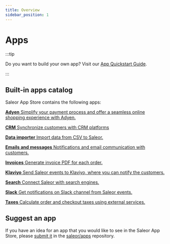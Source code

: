 ```yaml
---
title: Overview
sidebar_position: 1
---
```



# Apps

:::tip

Do you want to build your own app? Visit our [App Quickstart Guide](../../extending/apps/quickstart/getting-started).

:::

## Built-in apps catalog

Saleor App Store contains the following apps:

<CardGrid>

[**Adyen** Simplify your payment process and offer a seamless online shopping experience with Adyen.](adyen)

[**CRM** Synchronize customers with CRM platforms](crm)

[**Data importer** Import data from CSV to Saleor.](https://github.com/saleor/apps/tree/main/apps/data-importer)

[**Emails and messages** Notifications and email communication with customers.](emails-and-messages/overview)

[**Invoices** Generate invoice PDF for each order.](https://github.com/saleor/apps/tree/main/apps/invoices)

[**Klaviyo** Send Saleor events to Klaviyo, where you can notify the customers.](https://github.com/saleor/apps/tree/main/apps/klaviyo)

[**Search** Connect Saleor with search engines.](https://github.com/saleor/apps/tree/main/apps/search)

[**Slack** Get notifications on Slack channel from Saleor events.](https://github.com/saleor/apps/tree/main/apps/slack)

[**Taxes** Calculate order and checkout taxes using external services.](taxes)

</CardGrid>

## Suggest an app

If you have an idea for an app that you would like to see in the Saleor App Store, please [submit it](https://github.com/saleor/apps/discussions/categories/integrations-features) in the [saleor/apps](https://github.com/saleor/apps) repository.
